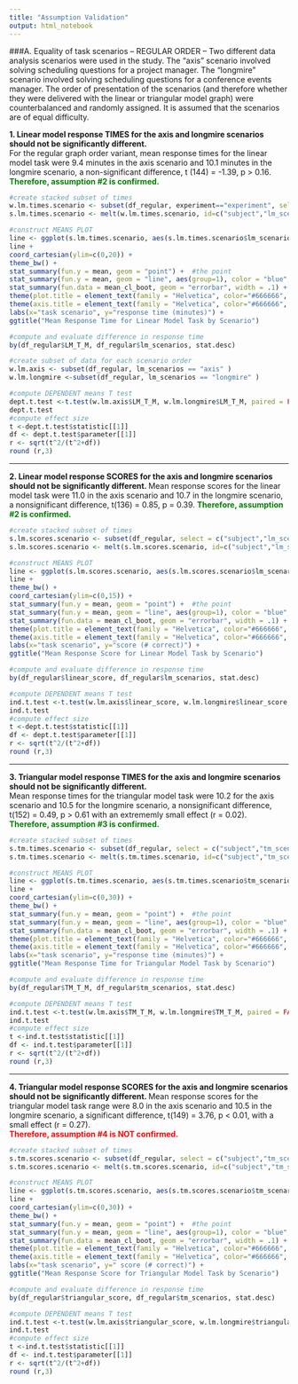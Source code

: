 ```yaml
---
title: "Assumption Validation"
output: html_notebook
---
```


###A. Equality of task scenarios  -- REGULAR ORDER --
Two different data analysis scenarios were used in the study. The "axis" scenario involved solving scheduling questions for a project manager.  The "longmire" scenario involved solving scheduling questions for a conference events manager.  The order of presentation of the scenarios (and therefore whether they were delivered with the linear or triangular model graph) were counterbalanced and randomly assigned.  It is assumed that the scenarios are of equal difficulty.  

**1. Linear model response TIMES for the axis and longmire scenarios should not be significantly different. **   
For the regular graph order variant, mean response times for the linear model task were 9.4 minutes in the axis scenario and 10.1 minutes in the longmire scenario, a non-significant difference, t (144) = -1.39, p > 0.16.  <span style="color:green"> **Therefore, assumption #2 is confirmed.** </span>
```r
#create stacked subset of times
w.lm.times.scenario <- subset(df_regular, experiment=="experiment", select = c("subject","lm_scenarios","LM_T_M"))
s.lm.times.scenario <- melt(w.lm.times.scenario, id=c("subject","lm_scenarios"),measured= c("LM_T_M"))

#construct MEANS PLOT 
line <- ggplot(s.lm.times.scenario, aes(s.lm.times.scenario$lm_scenarios, s.lm.times.scenario$value)) 
line + 
coord_cartesian(ylim=c(0,20)) +
theme_bw() +
stat_summary(fun.y = mean, geom = "point") +  #the point
stat_summary(fun.y = mean, geom = "line", aes(group=1), color = "blue", linetype="dashed") + #the grouping line
stat_summary(fun.data = mean_cl_boot, geom = "errorbar", width = .1) +
theme(plot.title = element_text(family = "Helvetica", color="#666666", face="bold", size=12, hjust=0.5)) + 
theme(axis.title = element_text(family = "Helvetica", color="#666666", face="bold", size=10)) +
labs(x="task scenario", y="response time (minutes)") +
ggtitle("Mean Response Time for Linear Model Task by Scenario") 
``` 

```r
#compute and evaluate difference in response time
by(df_regular$LM_T_M, df_regular$lm_scenarios, stat.desc)

#create subset of data for each scenario order
w.lm.axis <- subset(df_regular, lm_scenarios == "axis" )
w.lm.longmire <-subset(df_regular, lm_scenarios == "longmire" )

#compute DEPENDENT means T test
dept.t.test <-t.test(w.lm.axis$LM_T_M, w.lm.longmire$LM_T_M, paired = FALSE)
dept.t.test
#compute effect size
t <-dept.t.test$statistic[[1]]
df <- dept.t.test$parameter[[1]]
r <- sqrt(t^2/(t^2+df)) 
round (r,3)

```


***   

**2. Linear model response SCORES for the axis and longmire scenarios should not be significantly different. **
Mean response scores for the linear model task were 11.0 in the axis scenario and 10.7 in the longmire scenario, a nonsignificant difference,  t(136) = 0.85, p = 0.39. 
<span style="color:green"> **Therefore, assumption #2 is confirmed.** </span>



```r
#create stacked subset of times
s.lm.scores.scenario <- subset(df_regular, select = c("subject","lm_scenarios","linear_score"))
s.lm.scores.scenario <- melt(s.lm.scores.scenario, id=c("subject","lm_scenarios"),measured= c("linear_score"))

#construct MEANS PLOT 
line <- ggplot(s.lm.scores.scenario, aes(s.lm.scores.scenario$lm_scenarios, s.lm.scores.scenario$value)) 
line +  
theme_bw() +
coord_cartesian(ylim=c(0,15)) +
stat_summary(fun.y = mean, geom = "point") +  #the point
stat_summary(fun.y = mean, geom = "line", aes(group=1), color = "blue", linetype="dashed") + #the grouping line
stat_summary(fun.data = mean_cl_boot, geom = "errorbar", width = .1) +
theme(plot.title = element_text(family = "Helvetica", color="#666666", face="bold", size=12, hjust=0.5)) + 
theme(axis.title = element_text(family = "Helvetica", color="#666666", face="bold", size=10)) +
labs(x="task scenario", y="score (# correct)") +
ggtitle("Mean Response Score for Linear Model Task by Scenario")
``` 
```r
#compute and evaluate difference in response time
by(df_regular$linear_score, df_regular$lm_scenarios, stat.desc)

#compute DEPENDENT means T test
ind.t.test <-t.test(w.lm.axis$linear_score, w.lm.longmire$linear_score, paired = FALSE)
ind.t.test
#compute effect size
t <-dept.t.test$statistic[[1]]
df <- dept.t.test$parameter[[1]]
r <- sqrt(t^2/(t^2+df)) 
round (r,3)
```


***

**3. Triangular model response TIMES for the axis and longmire scenarios should not be significantly different. **   
Mean response times for the triangular model task were 10.2 for the axis scenario and 10.5 for the longmire scenario, a nonsignificant difference, t(152) = 0.49, p > 0.61 with an extrememly small effect (r = 0.02).  
<span style="color:green"> **Therefore, assumption #3 is confirmed.** </span>

```r
#create stacked subset of times
s.tm.times.scenario <- subset(df_regular, select = c("subject","tm_scenarios","TM_T_M"))
s.tm.times.scenario <- melt(s.tm.times.scenario, id=c("subject","tm_scenarios"),measured= c("TM_T_M"))

#construct MEANS PLOT 
line <- ggplot(s.tm.times.scenario, aes(s.tm.times.scenario$tm_scenarios, s.tm.times.scenario$value)) 
line + 
coord_cartesian(ylim=c(0,30)) +
theme_bw() +
stat_summary(fun.y = mean, geom = "point") +  #the point
stat_summary(fun.y = mean, geom = "line", aes(group=1), color = "blue", linetype="dashed") + #the grouping line
stat_summary(fun.data = mean_cl_boot, geom = "errorbar", width = .1) +
theme(plot.title = element_text(family = "Helvetica", color="#666666", face="bold", size=12, hjust=0.5)) + 
theme(axis.title = element_text(family = "Helvetica", color="#666666", face="bold", size=10)) +
labs(x="task scenario", y="response time (minutes)") +
ggtitle("Mean Response Time for Triangular Model Task by Scenario") 
``` 

```r
#compute and evaluate difference in response time
by(df_regular$TM_T_M, df_regular$tm_scenarios, stat.desc)

#compute DEPENDENT means T test
ind.t.test <-t.test(w.lm.axis$TM_T_M, w.lm.longmire$TM_T_M, paired = FALSE)
ind.t.test
#compute effect size
t <-ind.t.test$statistic[[1]]
df <- ind.t.test$parameter[[1]]
r <- sqrt(t^2/(t^2+df)) 
round (r,3)

```

***  

**4. Triangular model response SCORES for the axis and longmire scenarios should not be significantly different. **
Mean response scores for the triangular model task range were 8.0 in the axis scenario and 10.5 in the longmire scenario, a significant difference, t(149) = 3.76, p < 0.01, with a small effect (r = 0.27).     
<span style="color:red"> **Therefore, assumption #4 is NOT confirmed.** </span>
```r
#create stacked subset of times
s.tm.scores.scenario <- subset(df_regular, select = c("subject","tm_scenarios","triangular_score"))
s.tm.scores.scenario <- melt(s.tm.scores.scenario, id=c("subject","tm_scenarios"),measured= c("triangular_score"))

#construct MEANS PLOT 
line <- ggplot(s.tm.scores.scenario, aes(s.tm.scores.scenario$tm_scenarios, s.tm.scores.scenario$value)) 
line + 
coord_cartesian(ylim=c(0,30)) +
theme_bw() +
stat_summary(fun.y = mean, geom = "point") +  #the point
stat_summary(fun.y = mean, geom = "line", aes(group=1), color = "blue", linetype="dashed") + #the grouping line
stat_summary(fun.data = mean_cl_boot, geom = "errorbar", width = .1) +
theme(plot.title = element_text(family = "Helvetica", color="#666666", face="bold", size=12, hjust=0.5)) + 
theme(axis.title = element_text(family = "Helvetica", color="#666666", face="bold", size=10)) +
labs(x="task scenario", y=" score (# correct)") +
ggtitle("Mean Response Score for Triangular Model Task by Scenario") 
``` 

```r
#compute and evaluate difference in response time
by(df_regular$triangular_score, df_regular$tm_scenarios, stat.desc)

#compute DEPENDENT means T test
ind.t.test <-t.test(w.lm.axis$triangular_score, w.lm.longmire$triangular_score, paired = FALSE)
ind.t.test
#compute effect size
t <-ind.t.test$statistic[[1]]
df <- ind.t.test$parameter[[1]]
r <- sqrt(t^2/(t^2+df)) 
round (r,3)


```
